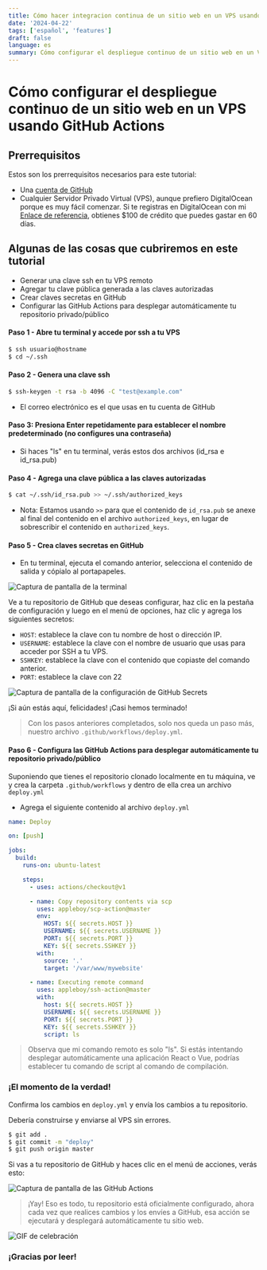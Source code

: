```yaml
---
title: Cómo hacer integracion continua de un sitio web en un VPS usando GitHub Actions
date: '2024-04-22'
tags: ['español', 'features']
draft: false
language: es
summary: Cómo configurar el despliegue continuo de un sitio web en un VPS usando GitHub Actions
---
```


# Cómo configurar el despliegue continuo de un sitio web en un VPS usando GitHub Actions

## Prerrequisitos

Estos son los prerrequisitos necesarios para este tutorial:

- Una [cuenta de GitHub](https://github.com/)
- Cualquier Servidor Privado Virtual (VPS), aunque prefiero DigitalOcean porque es muy fácil comenzar. Si te registras en DigitalOcean con mi [Enlace de referencia](https://m.do.co/c/5ac4ff8a5bab), obtienes $100 de crédito que puedes gastar en 60 días.

## Algunas de las cosas que cubriremos en este tutorial

- Generar una clave ssh en tu VPS remoto
- Agregar tu clave pública generada a las claves autorizadas
- Crear claves secretas en GitHub
- Configurar las GitHub Actions para desplegar automáticamente tu repositorio privado/público

#### Paso 1 - Abre tu terminal y accede por ssh a tu VPS

```bash
$ ssh usuario@hostname
$ cd ~/.ssh
```

#### Paso 2 - Genera una clave ssh

```bash
$ ssh-keygen -t rsa -b 4096 -C "test@example.com"
```

- El correo electrónico es el que usas en tu cuenta de GitHub

#### Paso 3: Presiona Enter repetidamente para establecer el nombre predeterminado (no configures una contraseña)

- Si haces "ls" en tu terminal, verás estos dos archivos (id_rsa e id_rsa.pub)

#### Paso 4 - Agrega una clave pública a las claves autorizadas

```bash
$ cat ~/.ssh/id_rsa.pub >> ~/.ssh/authorized_keys
```

- Nota: Estamos usando `>>` para que el contenido de `id_rsa.pub` se anexe al final del contenido en el archivo `authorized_keys`, en lugar de sobrescribir el contenido en `authorized_keys`.

#### Paso 5 - Crea claves secretas en GitHub

- En tu terminal, ejecuta el comando anterior, selecciona el contenido de salida y cópialo al portapapeles.

![Captura de pantalla de la terminal](https://res.cloudinary.com/practicaldev/image/fetch/s--t9pjnwCG--/c_limit%2Cf_auto%2Cfl_progressive%2Cq_auto%2Cw_880/https://dev-to-uploads.s3.amazonaws.com/i/j5lm5tfqchujl4onk78x.png)

Ve a tu repositorio de GitHub que deseas configurar, haz clic en la pestaña de configuración y luego en el menú de opciones, haz clic y agrega los siguientes secretos:

- `HOST`: establece la clave con tu nombre de host o dirección IP.
- `USERNAME`: establece la clave con el nombre de usuario que usas para acceder por SSH a tu VPS.
- `SSHKEY`: establece la clave con el contenido que copiaste del comando anterior.
- `PORT`: establece la clave con 22

![Captura de pantalla de la configuración de GitHub Secrets](https://res.cloudinary.com/practicaldev/image/fetch/s--lVIf4RJm--/c_limit%2Cf_auto%2Cfl_progressive%2Cq_auto%2Cw_880/https://dev-to-uploads.s3.amazonaws.com/i/tu1ojiihntg9n2rxz632.png)

¡Si aún estás aquí, felicidades! ¡Casi hemos terminado!

> Con los pasos anteriores completados, solo nos queda un paso más, nuestro archivo `.github/workflows/deploy.yml`.

#### Paso 6 - Configura las GitHub Actions para desplegar automáticamente tu repositorio privado/público

Suponiendo que tienes el repositorio clonado localmente en tu máquina, ve y crea la carpeta `.github/workflows` y dentro de ella crea un archivo `deploy.yml`

- Agrega el siguiente contenido al archivo `deploy.yml`

```yaml
name: Deploy

on: [push]

jobs:
  build:
    runs-on: ubuntu-latest

    steps:
      - uses: actions/checkout@v1

      - name: Copy repository contents via scp
        uses: appleboy/scp-action@master
        env:
          HOST: ${{ secrets.HOST }}
          USERNAME: ${{ secrets.USERNAME }}
          PORT: ${{ secrets.PORT }}
          KEY: ${{ secrets.SSHKEY }}
        with:
          source: '.'
          target: '/var/www/mywebsite'

      - name: Executing remote command
        uses: appleboy/ssh-action@master
        with:
          host: ${{ secrets.HOST }}
          USERNAME: ${{ secrets.USERNAME }}
          PORT: ${{ secrets.PORT }}
          KEY: ${{ secrets.SSHKEY }}
          script: ls
```

> Observa que mi comando remoto es solo "ls". Si estás intentando desplegar automáticamente una aplicación React o Vue, podrías establecer tu comando de script al comando de compilación.

### ¡El momento de la verdad!

Confirma los cambios en `deploy.yml` y envía los cambios a tu repositorio.

Debería construirse y enviarse al VPS sin errores.

```bash
$ git add .
$ git commit -m "deploy"
$ git push origin master
```

Si vas a tu repositorio de GitHub y haces clic en el menú de acciones, verás esto:

![Captura de pantalla de las GitHub Actions](https://res.cloudinary.com/practicaldev/image/fetch/s--iKo_5e0b--/c_limit%2Cf_auto%2Cfl_progressive%2Cq_auto%2Cw_880/https://dev-to-uploads.s3.amazonaws.com/i/4sj5vax87nse3sn36w60.png)

> ¡Yay! Eso es todo, tu repositorio está oficialmente configurado, ahora cada vez que realices cambios y los envíes a GitHub, esa acción se ejecutará y desplegará automáticamente tu sitio web.

![GIF de celebración](https://res.cloudinary.com/practicaldev/image/fetch/s--PR5JE4sP--/c_limit%2Cf_auto%2Cfl_progressive%2Cq_66%2Cw_880/https://dev-to-uploads.s3.amazonaws.com/i/kj91iyxwqo07by63hu4u.gif)

### ¡Gracias por leer!
